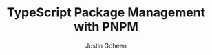 ---
title: TypeScript Package Management with PNPM
publishedAt: 2025-02-01
tag: dev
summary: Fast, disk space efficient package manager
author: Justin Goheen
draft: true
---
